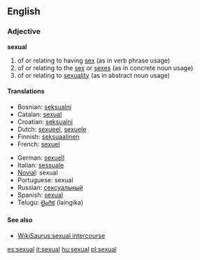 ==English==

===Adjective===
'''sexual'''

# of or relating to having [[sex]] (as in verb phrase usage)
# of or relating to the [[sex]] or [[sexes]] (as in concrete noun usage)
# of or relating to [[sexuality]] (as in abstract noun usage)

====Translations====
{{top}}
*Bosnian: [[seksualni#Bosnian|seksualni]] {{m}}
*Catalan: [[sexual]]
*Croatian: [[seksualni#Croatian|seksualni]] {{m}}
*Dutch: [[sexueel]], [[sexuele]]
*Finnish: [[seksuaalinen]]
*French: [[sexuel]]
{{mid}}
*German: [[sexuell]]
*Italian: [[sessuale]]
*[[Novial]]: sexual
*Portuguese: sexual
*Russian: [[сексуальный]]
*Spanish: [[sexual]]
*Telugu: [[లైంగిక]] (laingika)
{{bottom}}

====See also====
*[[WikiSaurus:sexual intercourse]]

[[es:sexual]]
[[it:sexual]]
[[hu:sexual]]
[[pl:sexual]]